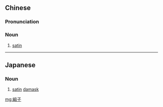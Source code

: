 {{also|缎子}}
==Chinese==
{{zh-forms|s=缎子}}

===Pronunciation===
{{zh-pron
|m=duànzi
|c=dyun6 zi2
|cat=n
}}

===Noun===
{{zh-noun}}

# [[satin]] {{zh-mw|m:匹}}

{{zh-cat|Advanced}}

----

==Japanese==
{{ja-kanjitab|どん|す|yomi=o}}

===Noun===
{{ja-noun|どんす}}

# [[satin]] [[damask]]

[[mg:緞子]]